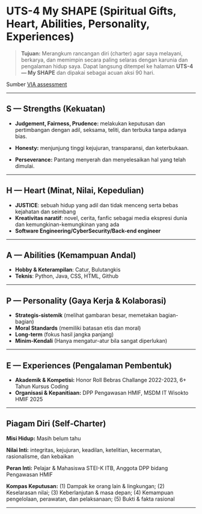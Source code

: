 # UTS-4 My SHAPE (Spiritual Gifts, Heart, Abilities, Personality, Experiences)

> **Tujuan:** Merangkum rancangan diri (charter) agar saya melayani, berkarya, dan memimpin secara paling selaras dengan karunia dan pengalaman hidup saya. Dapat langsung ditempel ke halaman **UTS-4 — My SHAPE** dan dipakai sebagai acuan aksi 90 hari.

Sumber [VIA assessment](StrengthsProfile-Daniel-WG.pdf)

---

## S — Strengths (Kekuatan)

* **Judgement, Fairness, Prudence:** melakukan keputusan dan pertimbangan dengan adil, seksama, teliti, dan terbuka tanpa adanya bias.

* **Honesty:** menjunjung tinggi kejujuran, transparansi, dan keterbukaan.

* **Perseverance:** Pantang menyerah dan menyelesaikan hal yang telah dimulai.

---

## H — Heart (Minat, Nilai, Kepedulian)

* **JUSTICE**: sebuah hidup yang adil dan tidak menceng serta bebas kejahatan dan seimbang
* **Kreativitas naratif**: novel, cerita, fanfic sebagai media ekspresi dunia dan kemungkinan-kemungkinan yang ada
* **Software Engineering/CyberSecurity/Back-end engineer**


---

## A — Abilities (Kemampuan Andal)

* **Hobby & Keterampilan**: Catur, Bulutangkis 
* **Teknis**: Python, Java, CSS, HTML, Github

---

## P — Personality (Gaya Kerja & Kolaborasi)

* **Strategis‑sistemik** (melihat gambaran besar, memetakan bagian-bagian)
* **Moral Standards** (memiliki batasan etis dan moral)
* **Long-term** (fokus hasil jangka panjang)
* **Minim-Kendali** (Hanya mengatur-atur bila sangat diperlukan)

---

## E — Experiences (Pengalaman Pembentuk)

* **Akademik & Kompetisi:** Honor Roll Bebras Challange 2022-2023, 6+ Tahun Kursus Coding
* **Organisasi & Kepanitiaan:** DPP Pengawasan HMIF, MSDM IT Wisokto HMIF 2025


---

## Piagam Diri (Self‑Charter)

**Misi Hidup:** Masih belum tahu

**Nilai Inti:** integritas, kejujuran, keadilan, ketelitian, kecermatan, rasionalisme, dan kebaikan

**Peran Inti:** Pelajar & Mahasiswa STEI-K ITB, Anggota DPP bidang Pengawasan HMIF

**Kompas Keputusan:** (1) Dampak ke orang lain & lingkungan; (2) Keselarasan nilai; (3) Keberlanjutan & masa depan; (4) Kemampuan pengelolaan, perawatan, dan pelaksanaan; (5) Bukti & fakta rasional


---
